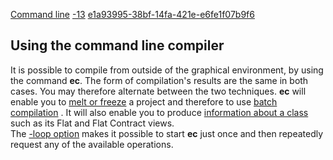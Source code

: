 [[Property:title|Command line]]
[[Property:weight|-13]]
[[Property:uuid|e1a93995-38bf-14fa-421e-e6fe1f07b9f6]]
==Using the command line compiler==

It is possible to compile from outside of the graphical environment, by using the command '''ec'''. The form of compilation's results are the same in both cases. You may therefore alternate between the two techniques. '''ec''' will enable you to [[EiffelStudio: Command line options|melt or freeze]]  a project and therefore to use [[Batch compilation|batch compilation]] . It will also enable you to produce [[EiffelStudio: Command line options|information about a class]]  such as its Flat and Flat Contract views. <br/>
The [[Interactive command line: Introduction|-loop option]]  makes it possible to start '''ec''' just once and then repeatedly request any of the available operations. 



